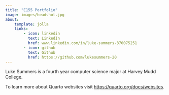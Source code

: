 ```yaml
---
title: "E155 Portfolio"
image: images/headshot.jpg
about:
    template: jolla
    links:
        - icon: linkedin
          text: LinkedIn
          href: www.linkedin.com/in/luke-summers-370075251
        - icon: github
          text: Github
          href: https://github.com/lukesummers-20
---
```


Luke Summers is a fourth year computer science major at Harvey Mudd College. 

To learn more about Quarto websites visit <https://quarto.org/docs/websites>.
